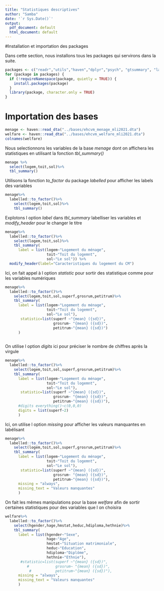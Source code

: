 ```yaml
---
title: "Statistiques descriptives"
author: "Samba"
date: '`r Sys.Date()`'
output:
  pdf_document: default
  html_document: default
---
```



#Installation et importation des packages

Dans cette section, nous installons tous les packages qui servirons dans la suite.

```r
packages <- c("readr","utils","haven","dplyr","psych", "gtsummary", "labelled")
for (package in packages) {
  if (!requireNamespace(package, quietly = TRUE)) {  
    install.packages(package)
  }
  library(package, character.only = TRUE)
}
```

# Importation des bases

```r
menage <- haven::read_dta("../bases/ehcvm_menage_mli2021.dta")
welfare <- haven::read_dta("../bases/ehcvm_welfare_mli2021.dta")
colnames(welfare)
```


Nous selectionnons les variables de la base *menage* dont on affichera les statistiques en utilisant la fonction *tbl_summary()*

```r
menage %>% 
  select(logem,toit,sol)%>% 
  tbl_summary()
```

Utilisons la fonction *to_factor* du package *labelled* pour afficher les labels des variables

```r
menage%>% 
  labelled::to_factor()%>% 
    select(logem,toit,sol)%>%
    tbl_summary()
```

Explotons l option *label* dans *tbl_summary* labelliser les variables et *modify_header* pour le changer le titre

```r
menage%>% 
  labelled::to_factor()%>% 
    select(logem,toit,sol)%>%
    tbl_summary(
      label = list(logem~"Logement du ménage",
                   toit~"Toit du logemnt",
                   sol~"Le sol")) %>% 
  modify_header(label="Caracteristiques du logement du CM")

```


Ici, on fait appel à l option *statistic* pour sortir des statistique comme pour les variables numériques

```r
menage%>% 
  labelled::to_factor()%>% 
    select(logem,toit,sol,superf,grosrum,petitrum)%>%
    tbl_summary(
      label = list(logem~"Logement du ménage",
                   toit~"Toit du logemnt",
                   sol~"Le sol"),
       statistic=list(superf ~"{mean} ({sd})",
                      grosrum~ "{mean} ({sd})",
                      petitrum~"{mean} ({sd})")
      ) 
 
```


On utilise l option *digits* ici pour préciser le nombre de chiffres après la virgule
```r
menage%>% 
  labelled::to_factor()%>% 
    select(logem,toit,sol,superf,grosrum,petitrum)%>%
    tbl_summary(
      label = list(logem~"Logement du ménage",
                   toit~"Toit du logemnt",
                   sol~"Le sol"),
       statistic=list(superf ~"{mean} ({sd})",
                      grosrum~ "{mean} ({sd})",
                      petitrum~"{mean} ({sd})"),
      #digits everything()~c(0,0,0)
      digits = list(superf~2)
      ) 
```

Ici, on utilise l option *missing* pour afficher les valeurs manquantes en labélisant

```r
menage%>% 
  labelled::to_factor()%>% 
    select(logem,toit,sol,superf,grosrum,petitrum)%>%
    tbl_summary(
      label = list(logem~"Logement du ménage",
                   toit~"Toit du logemnt",
                   sol~"Le sol"),
       statistic=list(superf ~"{mean} ({sd})",
                      grosrum~ "{mean} ({sd})",
                      petitrum~"{mean} ({sd})"),
      missing = "always",
      missing_text = "Valeurs manquantes"
      )
```


On fait les mêmes manipulations pour la base *welfare* afin de sortir certaines statistiques pour des variables que l on choisira

```r
welfare%>% 
  labelled::to_factor()%>% 
    select(hgender,hage,hmstat,heduc,hdiploma,hethnie)%>%
    tbl_summary(
      label = list(hgender~"Sexe",
                   hage~"Age",
                   hmstat~"Situation matrimoniale",
                   heduc~"Education",
                   hdiploma~"Diplôme",
                   hethnie~"Ethnie"),
       #statistic=list(superf ~"{mean} ({sd})",
          #            grosrum~ "{mean} ({sd})",
           #           petitrum~"{mean} ({sd})"),
      missing = "always",
      missing_text = "Valeurs manquantes"
      ) 
```

